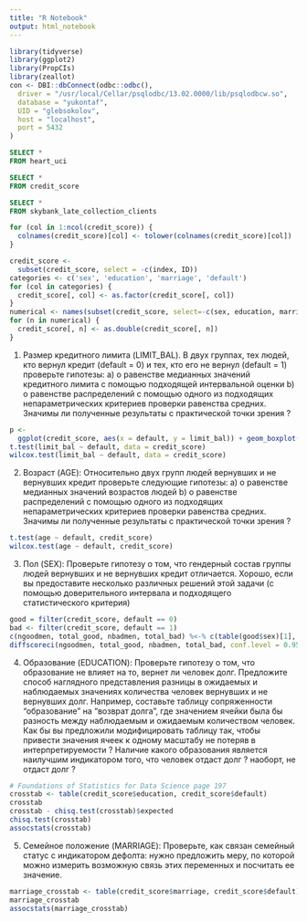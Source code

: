 ```yaml
---
title: "R Notebook"
output: html_notebook
---
```


```r
library(tidyverse)
library(ggplot2)
library(PropCIs)
library(zeallot)
con <- DBI::dbConnect(odbc::odbc(),
  driver = "/usr/local/Cellar/psqlodbc/13.02.0000/lib/psqlodbcw.so",
  database = "yukontaf",
  UID = "glebsokolov",
  host = "localhost",
  port = 5432
)
```

```sql
SELECT *
FROM heart_uci
```

```sql
SELECT *
FROM credit_score
```

```sql
SELECT *
FROM skybank_late_collection_clients
```


```r
for (col in 1:ncol(credit_score)) {
  colnames(credit_score)[col] <- tolower(colnames(credit_score)[col])
}
```


```r
credit_score <-
  subset(credit_score, select = -c(index, ID))
categories <- c('sex', 'education', 'marriage', 'default')
for (col in categories) {
  credit_score[, col] <- as.factor(credit_score[, col])
}
numerical <- names(subset(credit_score, select=-c(sex, education, marriage, default)))
for (n in numerical) {
  credit_score[, n] <- as.double(credit_score[, n]) 
}
```

1.  Размер кредитного лимита (LIMIT_BAL). В двух группах, тех людей, кто вернул кредит (default = 0) и тех, кто его не вернул (default = 1) проверьте гипотезы: a) о равенстве медианных значений кредитного лимита с помощью подходящей интервальной оценки b) о равенстве распределений с помощью одного из подходящих непараметрических критериев проверки равенства средних. Значимы ли полученные результаты с практической точки зрения ?

```r
p <-
  ggplot(credit_score, aes(x = default, y = limit_bal)) + geom_boxplot()
t.test(limit_bal ~ default, data = credit_score)
wilcox.test(limit_bal ~ default, data = credit_score)
```

2.  Возраст (AGE): Относительно двух групп людей вернувших и не вернувших кредит проверьте следующие гипотезы: a) о равенстве медианных значений возрастов людей b) о равенстве распределений с помощью одного из подходящих непараметрических критериев проверки равенства средних. Значимы ли полученные результаты с практической точки зрения ?

```r
t.test(age ~ default, credit_score)
wilcox.test(age ~ default, credit_score)
```


3.  Пол (SEX): Проверьте гипотезу о том, что гендерный состав группы людей вернувших и не вернувших кредит отличается. Хорошо, если вы предоставите несколько различных решений этой задачи (с помощью доверительного интервала и подходящего статистического критерия)

```r
good = filter(credit_score, default == 0)
bad <- filter(credit_score, default == 1)
c(ngoodmen, total_good, nbadmen, total_bad) %<-% c(table(good$sex)[1], sum(table(good$sex)), table(bad$sex)[1], sum(table(bad$sex)))
diffscoreci(ngoodmen, total_good, nbadmen, total_bad, conf.level = 0.95)

```

4.  Образование (EDUCATION): Проверьте гипотезу о том, что образование не влияет на то, вернет ли человек долг. Предложите способ наглядного представления разницы в ожидаемых и наблюдаемых значениях количества человек вернувших и не вернувших долг. Например, составьте таблицу сопряженности "образование" на "возврат долга", где значением ячейки была бы разность между наблюдаемым и ожидаемым количеством человек. Как бы вы предложили модифицировать таблицу так, чтобы привести значения ячеек к одному масштабу не потеряв в интерпретируемости ? Наличие какого образования является наилучшим индикатором того, что человек отдаст долг ? наоборт, не отдаст долг ?

```r
# Foundations of Statistics for Data Science page 197
crosstab <- table(credit_score$education, credit_score$default)
crosstab
crosstab - chisq.test(crosstab)$expected
chisq.test(crosstab)
assocstats(crosstab)
```

5.  Семейное положение (MARRIAGE): Проверьте, как связан семейный статус с индикатором дефолта: нужно предложить меру, по которой можно измерить возможную связь этих переменных и посчитать ее значение.

```r
marriage_crosstab <- table(credit_score$marriage, credit_score$default)
marriage_crosstab
assocstats(marriage_crosstab)
```

